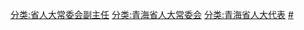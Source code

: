 [[分类:省人大常委会副主任|分类:省人大常委会副主任]]
[[分类:青海省人大常委会|分类:青海省人大常委会]]
[[分类:青海省人大代表|分类:青海省人大代表]]
[[分类:青海省各级人大常委会副主任|#]]